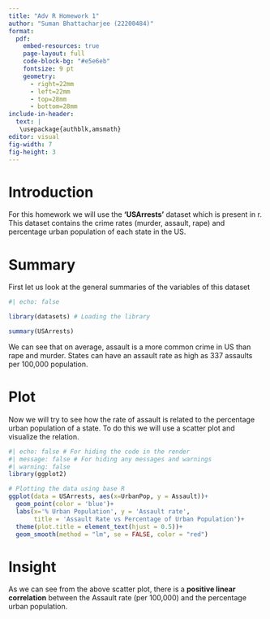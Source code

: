 ```yaml
---
title: "Adv R Homework 1"
author: "Suman Bhattacharjee (22200484)"
format: 
  pdf:
    embed-resources: true
    page-layout: full
    code-block-bg: "#e5e6eb"
    fontsize: 9 pt
    geometry:
      - right=22mm
      - left=22mm
      - top=28mm
      - bottom=28mm
include-in-header:
  text: |
   \usepackage{authblk,amsmath}
editor: visual
fig-width: 7
fig-height: 3
---
```


# Introduction

For this homework we will use the **'USArrests'** dataset which is present in r. This dataset contains the crime rates (murder, assault, rape) and percentage urban population of each state in the US.

# Summary

First let us look at the general summaries of the variables of this dataset

```r
#| echo: false

library(datasets) # Loading the library

summary(USArrests)
```

We can see that on average, assault is a more common crime in US than rape and murder. States can have an assault rate as high as 337 assaults per 100,000 population.

# Plot

Now we will try to see how the rate of assault is related to the percentage urban population of a state. To do this we will use a scatter plot and visualize the relation.

```r
#| echo: false # For hiding the code in the render
#| message: false # For hiding any messages and warnings
#| warning: false
library(ggplot2)

# Plotting the data using base R
ggplot(data = USArrests, aes(x=UrbanPop, y = Assault))+
  geom_point(color = 'blue')+
  labs(x='% Urban Population', y = 'Assault rate', 
       title = 'Assault Rate vs Percentage of Urban Population')+
  theme(plot.title = element_text(hjust = 0.5))+
  geom_smooth(method = "lm", se = FALSE, color = "red")

```

# Insight

As we can see from the above scatter plot, there is a **positive linear correlation** between the Assault rate (per 100,000) and the percentage urban population.
